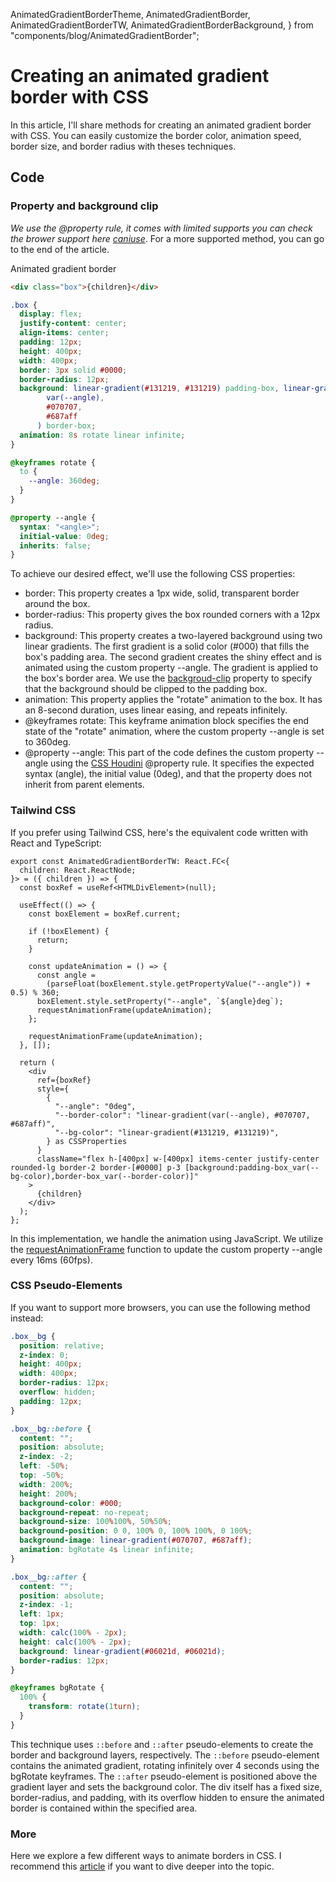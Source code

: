   AnimatedGradientBorderTheme,
  AnimatedGradientBorder,
  AnimatedGradientBorderTW,
  AnimatedGradientBorderBackground,
} from "components/blog/AnimatedGradientBorder";

<LayoutBlog >

# Creating an animated gradient border with CSS

In this article, I'll share methods for creating an animated gradient border with CSS. You can easily customize the border color, animation speed, border size, and border radius with theses techniques.

## Code

### Property and background clip

_We use the @property rule, it comes with limited supports you can check the brower support here [caniuse](https://caniuse.com/?search=%40property)_.
For a more supported method, you can go to the end of the article.

<ComponentPlayground className="border-neutral-800 bg-neutral-900">
  <AnimatedGradientBorder borderColor="(#6366f1, #0ea5e9)">
    <span className="text-center text-xl font-normal text-white">
      Animated gradient border
    </span>
  </AnimatedGradientBorder>
</ComponentPlayground>

```html
<div class="box">{children}</div>
```

```css
.box {
  display: flex;
  justify-content: center;
  align-items: center;
  padding: 12px;
  height: 400px;
  width: 400px;
  border: 3px solid #0000;
  border-radius: 12px;
  background: linear-gradient(#131219, #131219) padding-box, linear-gradient(
        var(--angle),
        #070707,
        #687aff
      ) border-box;
  animation: 8s rotate linear infinite;
}

@keyframes rotate {
  to {
    --angle: 360deg;
  }
}

@property --angle {
  syntax: "<angle>";
  initial-value: 0deg;
  inherits: false;
}
```

To achieve our desired effect, we'll use the following CSS properties:

- border: This property creates a 1px wide, solid, transparent border around the box.
- border-radius: This property gives the box rounded corners with a 12px radius.
- background: This property creates a two-layered background using two linear gradients. The first gradient is a solid color (#000) that fills the box's padding area. The second gradient creates the shiny effect and is animated using the custom property --angle. The gradient is applied to the box's border area.
  We use the [backgroud-clip](https://developer.mozilla.org/en-US/docs/Web/CSS/background-clip) property to specify that the background should be clipped to the padding box.
- animation: This property applies the "rotate" animation to the box. It has an 8-second duration, uses linear easing, and repeats infinitely.
- @keyframes rotate: This keyframe animation block specifies the end state of the "rotate" animation, where the custom property --angle is set to 360deg.
- @property --angle: This part of the code defines the custom property --angle using the [CSS Houdini](https://developer.mozilla.org/en-US/docs/Web/CSS/CSS_Houdini) @property rule. It specifies the expected syntax (angle), the initial value (0deg), and that the property does not inherit from parent elements.

### Tailwind CSS

If you prefer using Tailwind CSS, here's the equivalent code written with React and TypeScript:

```tsx
export const AnimatedGradientBorderTW: React.FC<{
  children: React.ReactNode;
}> = ({ children }) => {
  const boxRef = useRef<HTMLDivElement>(null);

  useEffect(() => {
    const boxElement = boxRef.current;

    if (!boxElement) {
      return;
    }

    const updateAnimation = () => {
      const angle =
        (parseFloat(boxElement.style.getPropertyValue("--angle")) + 0.5) % 360;
      boxElement.style.setProperty("--angle", `${angle}deg`);
      requestAnimationFrame(updateAnimation);
    };

    requestAnimationFrame(updateAnimation);
  }, []);

  return (
    <div
      ref={boxRef}
      style={
        {
          "--angle": "0deg",
          "--border-color": "linear-gradient(var(--angle), #070707, #687aff)",
          "--bg-color": "linear-gradient(#131219, #131219)",
        } as CSSProperties
      }
      className="flex h-[400px] w-[400px] items-center justify-center rounded-lg border-2 border-[#0000] p-3 [background:padding-box_var(--bg-color),border-box_var(--border-color)]"
    >
      {children}
    </div>
  );
};
```

In this implementation, we handle the animation using JavaScript. We utilize the [requestAnimationFrame](https://developer.mozilla.org/en-US/docs/Web/API/window/requestAnimationFrame) function to update the custom property --angle every 16ms (60fps).

### CSS Pseudo-Elements

If you want to support more browsers, you can use the following method instead:

<ComponentPlayground className="border-neutral-800 bg-neutral-900">
  <AnimatedGradientBorderBackground />
</ComponentPlayground>

```css
.box__bg {
  position: relative;
  z-index: 0;
  height: 400px;
  width: 400px;
  border-radius: 12px;
  overflow: hidden;
  padding: 12px;
}

.box__bg::before {
  content: "";
  position: absolute;
  z-index: -2;
  left: -50%;
  top: -50%;
  width: 200%;
  height: 200%;
  background-color: #000;
  background-repeat: no-repeat;
  background-size: 100%100%, 50%50%;
  background-position: 0 0, 100% 0, 100% 100%, 0 100%;
  background-image: linear-gradient(#070707, #687aff);
  animation: bgRotate 4s linear infinite;
}

.box__bg::after {
  content: "";
  position: absolute;
  z-index: -1;
  left: 1px;
  top: 1px;
  width: calc(100% - 2px);
  height: calc(100% - 2px);
  background: linear-gradient(#06021d, #06021d);
  border-radius: 12px;
}

@keyframes bgRotate {
  100% {
    transform: rotate(1turn);
  }
}
```

This technique uses `::before` and `::after` pseudo-elements to create the border and background layers, respectively. The `::before` pseudo-element contains the animated gradient, rotating infinitely over 4 seconds using the bgRotate keyframes. The `::after` pseudo-element is positioned above the gradient layer and sets the background color. The div itself has a fixed size, border-radius, and padding, with its overflow hidden to ensure the animated border is contained within the specified area.

### More

Here we explore a few different ways to animate borders in CSS.
I recommend this [article](https://web.dev/css-border-animations/) if you want to dive deeper into the topic.

</LayoutBlog>
